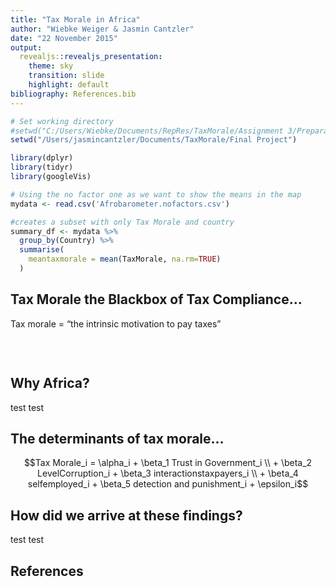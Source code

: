 ```yaml
---
title: "Tax Morale in Africa"
author: "Wiebke Weiger & Jasmin Cantzler"
date: "22 November 2015"
output: 
  revealjs::revealjs_presentation:
    theme: sky
    transition: slide
    highlight: default
bibliography: References.bib
---
```

```r
# Set working directory
#setwd("C:/Users/Wiebke/Documents/RepRes/TaxMorale/Assignment 3/PreparatoryWork")
setwd("/Users/jasmincantzler/Documents/TaxMorale/Final Project")

library(dplyr)
library(tidyr)
library(googleVis)

# Using the no factor one as we want to show the means in the map
mydata <- read.csv('Afrobarometer.nofactors.csv')

#creates a subset with only Tax Morale and country
summary_df <- mydata %>% 
  group_by(Country) %>% 
  summarise(
    meantaxmorale = mean(TaxMorale, na.rm=TRUE)
  )

```

## Tax Morale the Blackbox of Tax Compliance...
<style type="text/css">
p { text-align: left; }
</style>

Tax morale = "the intrinsic motivation to pay taxes"
```r

```

<br>

## Why Africa?
test test 

## The determinants of tax morale...

$$Tax Morale_i = \alpha_i + \beta_1 Trust in Government_i \\
+ \beta_2 LevelCorruption_i + \beta_3 interactionstaxpayers_i \\ 
+ \beta_4 selfemployed_i + \beta_5 detection and punishment_i + \epsilon_i$$

## How did we arrive at these findings? 
test test 

## References
